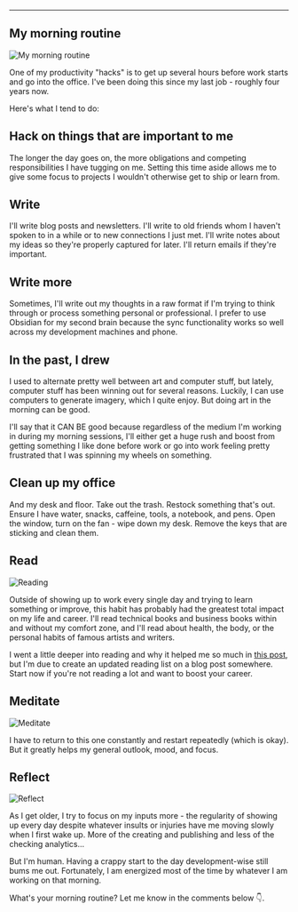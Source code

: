 
 



--- 

## My morning routine 

<Image src={morningRoutine} alt="My morning routine" />

One of my productivity "hacks" is to get up several hours before work starts and go into the office. I've been doing this since my last job - roughly four years now. 

Here's what I tend to do: 

## Hack on things that are important to me

The longer the day goes on, the more obligations and competing responsibilities I have tugging on me. 
Setting this time aside allows me to give some focus to projects I wouldn't otherwise get to ship or learn from.

## Write 

I'll write blog posts and newsletters. I'll write to old friends whom I haven't spoken to in a while or to new connections I just met. I'll write notes about my ideas so they're properly captured for later. I'll return emails if they're important.

## Write more 

Sometimes, I'll write out my thoughts in a raw format if I'm trying to think through or process something personal or professional. I prefer to use Obsidian for my second brain because the sync functionality works so well across my development machines and phone.

## In the past, I drew

I used to alternate pretty well between art and computer stuff, but lately, computer stuff has been winning out for several reasons. Luckily, I can use computers to generate imagery, which I quite enjoy. But doing art in the morning can be good.

I'll say that it CAN BE good because regardless of the medium I'm working in during my morning sessions, I'll either get a huge rush and boost from getting something I like done before work or go into work feeling pretty frustrated that I was spinning my wheels on something.


## Clean up my office

And my desk and floor. Take out the trash. Restock something that's out. Ensure I have water, snacks, caffeine, tools, a notebook, and pens. Open the window, turn on the fan - wipe down my desk. Remove the keys that are sticking and clean them. 

## Read

<Image src={reading} alt="Reading" />

Outside of showing up to work every single day and trying to learn something or improve, this habit has probably had the greatest total impact on my life and career. I'll read technical books and business books within and without my comfort zone, and I'll read about health, the body, or the personal habits of famous artists and writers.

I went a little deeper into reading and why it helped me so much in [this post](/blog/why-ive-been-successful), but I'm due to create an updated reading list on a blog post somewhere. Start now if you're not reading a lot and want to boost your career. 

## Meditate

<Image src={meditate} alt="Meditate" />

I have to return to this one constantly and restart repeatedly (which is okay). But it greatly helps my general outlook, mood, and focus.

## Reflect

<Image src={reflect} alt="Reflect" />

As I get older, I try to focus on my inputs more - the regularity of showing up every day despite whatever insults or injuries have me moving slowly when I first wake up. More of the creating and publishing and less of the checking analytics...

But I'm human. Having a crappy start to the day development-wise still bums me out. Fortunately, I am energized most of the time by whatever I am working on that morning. 

What's your morning routine? Let me know in the comments below 👇.

